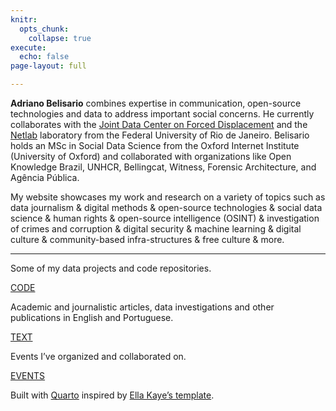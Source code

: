 ```yaml
---
knitr:
  opts_chunk: 
    collapse: true
execute: 
  echo: false
page-layout: full

---
```



::: {layout-ncol=2}
**[Adriano Belisario]{.colorchange}** combines expertise in communication, open-source technologies and data to address important social concerns. He currently collaborates with the [Joint Data Center on Forced Displacement](https://www.jointdatacenter.org/) and the [Netlab](https://netlab.eco.ufrj.br/) laboratory from the Federal University of Rio de Janeiro. Belisario holds an MSc in Social Data Science from the Oxford Internet Institute (University of Oxford) and collaborated with organizations like Open Knowledge Brazil, UNHCR, Bellingcat, Witness, Forensic Architecture, and Agência Pública. 

My website showcases my work and research on a variety of topics such as data journalism & digital methods & open-source technologies & social data science & human rights & open-source intelligence (OSINT) & investigation of crimes and corruption & digital security & machine learning & digital culture & community-based infra-structures & free culture & more.

:::

---

::: {.grid}

::: {.g-col-12 .g-col-md-4}
<div class="card h-100" id="card-first-color">
<div class="card-body d-flex flex-column">
<p class="card-text">Some of my data projects and code repositories.</p>
<div style="margin-top: auto;"><a href="code.qmd" class="card-link heading-font">CODE</a></div>
</div>
</div>
::: 

::: {.g-col-12 .g-col-md-4}
<div class="card h-100" id="card-first-color">
<div class="card-body d-flex flex-column">
<p class="card-text">Academic and journalistic articles, data investigations and other publications in English and Portuguese.</p>
<div style="margin-top: auto;"><a href="publications.qmd" class="card-link first-color-link heading-font">TEXT</a></div>
</div>
</div>
:::

::: {.g-col-12 .g-col-md-4}
<div class="card h-100" id="card-first-color">
<div class="card-body d-flex flex-column">
<p class="card-text">Events I've organized and collaborated on.</p>
<div style="margin-top: auto;"><a href="events.qmd" class="card-link first-color-link heading-font">EVENTS</a></div>
</div>
</div>
:::

:::

::: {.footer}
Built with [Quarto](https://quarto.org/) inspired by [Ella Kaye's template](https://github.com/EllaKaye/ellakaye.co.uk).
:::

